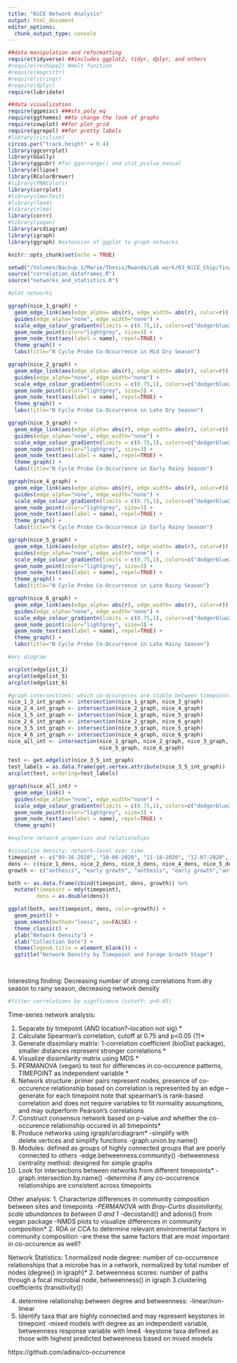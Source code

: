```yaml
---
title: "NiCE Network Analysis"
output: html_document
editor_options: 
  chunk_output_type: console
---
```


```r

##data manipulation and reformatting
require(tidyverse) ##includes ggplot2, tidyr, dplyr, and others
#require(reshape2) #melt function
#require(magrittr)
#require(stringr)
#require(dplyr)
require(lubridate)

##data visualization
require(ggpmisc) ###sts_poly_eq
require(ggthemes) ##to change the look of graphs
require(cowplot) ##for plot_grid
require(ggrepel) ##for pretty labels
#library(circlize)
circos.par("track.height" = 0.4)
library(ggcorrplot)
library(GGally)
library(ggpubr) #for ggarrange() and stat_pvalue_manual
library(ellipse)
library(RColorBrewer)
#library(PNWColors)
library(corrplot)
#library(lmerTest)
#library(lme4)
#library(nlme)
library(corrr)
#library(vegan)
library(arcdiagram)
library(igraph)
library(ggraph) #extension of ggplot to graph networks

knitr::opts_chunk$set(echo = TRUE)

setwd("/Volumes/Backup_1/Marie/Thesis/Rwanda/Lab work/03_NiCE_Chip/final_data")
source("correlation_dataframes.R")
source("networks_and_statistics.R")
```


```r
#plot networks

ggraph(nice_1_graph) +
  geom_edge_link(aes(edge_alpha= abs(r), edge_width= abs(r), color=r)) +
  guides(edge_alpha="none", edge_width="none") +
  scale_edge_colour_gradientn(limits = c(0.75,1), colors=c("dodgerblue2", "firebrick2")) +
  geom_node_point(color="lightgrey", size=3) +
  geom_node_text(aes(label = name), repel=TRUE) +
  theme_graph() +
  labs(title="N Cycle Probe Co-Occurrence in Mid Dry Season")

ggraph(nice_2_graph) +
  geom_edge_link(aes(edge_alpha= abs(r), edge_width= abs(r), color=r)) +
  guides(edge_alpha="none", edge_width="none") +
  scale_edge_colour_gradientn(limits = c(0.75,1), colors=c("dodgerblue2", "firebrick2")) +
  geom_node_point(color="lightgrey", size=3) +
  geom_node_text(aes(label = name), repel=TRUE) +
  theme_graph() +
  labs(title="N Cycle Probe Co-Occurrence in Late Dry Season")

ggraph(nice_3_graph) +
  geom_edge_link(aes(edge_alpha= abs(r), edge_width= abs(r), color=r)) +
  guides(edge_alpha="none", edge_width="none") +
  scale_edge_colour_gradientn(limits = c(0.75,1), colors=c("dodgerblue2", "firebrick2")) +
  geom_node_point(color="lightgrey", size=3) +
  geom_node_text(aes(label = name), repel=TRUE) +
  theme_graph() +
  labs(title="N Cycle Probe Co-Occurrence in Early Rainy Season")

ggraph(nice_4_graph) +
  geom_edge_link(aes(edge_alpha= abs(r), edge_width= abs(r), color=r)) +
  guides(edge_alpha="none", edge_width="none") +
  scale_edge_colour_gradientn(limits = c(0.75,1), colors=c("dodgerblue2", "firebrick2")) +
  geom_node_point(color="lightgrey", size=3) +
  geom_node_text(aes(label = name), repel=TRUE) +
  theme_graph() +
  labs(title="N Cycle Probe Co-Occurrence in Early Rainy Season")

ggraph(nice_5_graph) +
  geom_edge_link(aes(edge_alpha= abs(r), edge_width= abs(r), color=r)) +
  guides(edge_alpha="none", edge_width="none") +
  scale_edge_colour_gradientn(limits = c(0.75,1), colors=c("dodgerblue2", "firebrick2")) +
  geom_node_point(color="lightgrey", size=3) +
  geom_node_text(aes(label = name), repel=TRUE) +
  theme_graph() +
  labs(title="N Cycle Probe Co-Occurrence in Late Rainy Season")

ggraph(nice_6_graph) +
  geom_edge_link(aes(edge_alpha= abs(r), edge_width= abs(r), color=r)) +
  guides(edge_alpha="none", edge_width="none") +
  scale_edge_colour_gradientn(limits = c(0.75,1), colors=c("dodgerblue2", "firebrick2")) +
  geom_node_point(color="lightgrey", size=3) +
  geom_node_text(aes(label = name), repel=TRUE) +
  theme_graph() +
  labs(title="N Cycle Probe Co-Occurrence in Late Rainy Season")

```


```r
#arc diagram

arcplot(edgelist_1)
arcplot(edgelist_5)
arcplot(edgelist_6)

```


```r

#graph intersections: which co-occurences are stable between timepoints
nice_1_3_int_graph <- intersection(nice_1_graph, nice_3_graph)
nice_2_4_int_graph <- intersection(nice_2_graph, nice_4_graph)
nice_1_5_int_graph <- intersection(nice_1_graph, nice_5_graph)
nice_2_6_int_graph <- intersection(nice_2_graph, nice_6_graph)
nice_3_5_int_graph <- intersection(nice_3_graph, nice_5_graph)
nice_4_6_int_graph <- intersection(nice_4_graph, nice_6_graph)
nice_all_int <- intersection(nice_1_graph, nice_2_graph, nice_3_graph, nice_4_graph,
                             nice_5_graph, nice_6_graph)

test <- get.edgelist(nice_3_5_int_graph)
test_labels = as.data.frame(get.vertex.attribute(nice_3_5_int_graph))
arcplot(test, ordering=test_labels)

ggraph(nice_all_int) +
  geom_edge_link() +
  guides(edge_alpha="none", edge_width="none") +
  scale_edge_colour_gradientn(limits = c(0.75,1), colors=c("dodgerblue2", "firebrick2")) +
  geom_node_point(color="lightgrey", size=3) +
  geom_node_text(aes(label = name), repel=TRUE) +
  theme_graph()

```



```r
#explore network properties and relationships

#visualize density; network-level over time
timepoint <- c("09-16-2020", "10-06-2020", "11-18-2020", "12-07-2020", "01-19-2021", "02-10-2021") #need to change to actual date
dens <- c(nice_1_dens, nice_2_dens, nice_3_dens, nice_4_dens, nice_5_dens, nice_6_dens)
growth <- c("anthesis", "early growth", "anthesis", "early growth","anthesis", "early growth")

both <- as.data.frame(cbind(timepoint, dens, growth)) %>%
  mutate(timepoint = mdy(timepoint),
         dens = as.double(dens))

ggplot(both, aes(timepoint, dens, color=growth)) +
  geom_point() +
  geom_smooth(method="loess", se=FALSE) +
  theme_classic() +
  ylab("Network Density") +
  xlab("Collection Date") +
  theme(legend.title = element_blank()) +
  ggtitle("Network Density by Timepoint and Forage Growth Stage")

  

```


Interesting finding: 
Decreasing number of strong correlations from dry season to rainy season, decreasing network density


```r

#filter correlations by signficance (cutoff: p<0.05)

```

Time-series network analysis:

1. Separate by timepoint (AND location?--location not sig) *
2. Calculate Spearman's correlation, cutoff at 0.75 and p<0.05 (?)*
3. Generate dissimilary matrix: 1-correlation coefficient (bioDist package), smaller distances represent stronger correlations *
4. Visualize dissimilarity matrix using MDS *
5. PERMANOVA (vegan) to test for differences in co-occurence patterns, TIMEPOINT as independent variable *
6. Network structure: primer pairs represent nodes, presence of co-occurence relationship based on correlation is represented by an edge -- generate for each timepoint *
*note that spearman's is rank-based correlation and does not require variables to fit normality assumptions, and may outperform Pearson's correlations
7. Construct consensus network based on p-value and whether the co-occurence relationship occured in all timepoints*
8. Produce networks using igraph/arcdiagram*
  -simplify with delete.vertices and simplify functions
  -graph.union.by.name()
9. Modules: defined as groups of highly connected groups that are poorly connected to others
  -edge.betweenness.community()
  -betweenness centrality method: designed for simple graphs
10. Look for intersections between networks from different timepoints*
  -graph.intersection.by.name()
  -determine if any co-occurrence relationships are consistent across timepoints
  
Other analysis:
1. Characterize differences in community composition between sites and timepoints*
  -PERMANOVA with Bray-Curtis dissimilarity, scale abundances to between 0 and 1 *
  -decostand() and adonis() from vegan package
  -NMDS plots to visualize differences in community composition*
2. RDA or CCA to determine relevant environmental factors in community composition 
  -are these the same factors that are most important in co-occurence as well?
  
Network Statistics:
1.normalized node degree: number of co-occurrence relationships that a microbe has in a network, 
normalized by total number of nodes (degree() in igraph)*
2. betweenness scores: number of paths through a focal microbial node, betweenness() in igraph
3.clustering coefficients (transitivity()) 

4. determine relationship between degree and betweenness:
  -linear/non-linear
5. Identify taxa that are highly connected and may represent keystones in timepoint
  -mixed models with degree as an independent variable, betweenness response variable with lme4
  -keystone taxa defined as those with highest predicted betweenness based on mixed models


https://github.com/adina/co-occurrence


